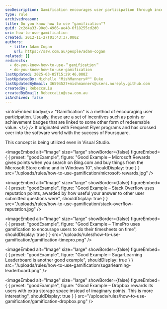 ```yaml
---
seoDescription: Gamification encourages user participation through incentives and rewards, driving engagement and loyalty.
type: rule
archivedreason:
title: Do you know how to use "gamification"?
guid: 2c2d4a33-90e0-4966-ae48-6f18255cd2d0
uri: how-to-use-gamification
created: 2012-11-27T01:43:37.000Z
authors:
  - title: Adam Cogan
    url: https://ssw.com.au/people/adam-cogan
related: []
redirects:
  - do-you-know-how-to-use-＂gamification＂
  - do-you-know-how-to-use-gamification
lastUpdated: 2025-03-05T15:29:46.000Z
lastUpdatedBy: Michelle "MishManners®™" Duke
lastUpdatedByEmail: 36594527+mishmanners@users.noreply.github.com
createdBy: RebeccaLiu
createdByEmail: RebeccaLiu@ssw.com.au
isArchived: false
---
```


<introEmbed
  body={<>
"Gamification" is a method of encouraging user participation. Usually, these are a set of incentives such as points or achievement badges that are linked to some other form of redeemable value.
  </>}
/>
It originated with Frequent Flyer programs and has crossed over into the software world with the success of Foursquare.

This concept is being utilized even in Visual Studio.

<imageEmbed
  alt="Image"
  size="large"
  showBorder={false}
  figureEmbed={ {
    preset: "goodExample",
    figure: "Good Example – Microsoft Rewards gives points when you search on Bing.com and buy things from the Microsoft Store online and in Windows 10",
    shouldDisplay: true
  } }
  src="/uploads/rules/how-to-use-gamification/microsoft-rewards.jpg"
/>


<imageEmbed
  alt="Image"
  size="large"
  showBorder={false}
  figureEmbed={ {
    preset: "goodExample",
    figure: "Good Example – Stack Overflow uses reputation points, awarded by how useful your answer to other user submitted questions were",
    shouldDisplay: true
  } }
  src="/uploads/rules/how-to-use-gamification/stack-overflow-reputation.jpg"
/>


<imageEmbed
  alt="Image"
  size="large"
  showBorder={false}
  figureEmbed={ {
    preset: "goodExample",
    figure: "Good Example – TimePro uses gamification to encourage users to do their timesheets on time",
    shouldDisplay: true
  } }
  src="/uploads/rules/how-to-use-gamification/gamification-timepro.png"
/>


<imageEmbed
  alt="Image"
  size="large"
  showBorder={false}
  figureEmbed={ {
    preset: "goodExample",
    figure: "Good Example – SugarLearning Leaderboard is another good example",
    shouldDisplay: true
  } }
  src="/uploads/rules/how-to-use-gamification/sugarlearning-leaderboard.png"
/>


<imageEmbed
  alt="Image"
  size="large"
  showBorder={false}
  figureEmbed={ {
    preset: "goodExample",
    figure: "Good Example – Dropbox rewards its users with extra storage space instead of imaginary points. This is more interesting",
    shouldDisplay: true
  } }
  src="/uploads/rules/how-to-use-gamification/gamification-dropbox.png"
/>
